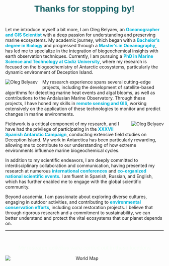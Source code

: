 <h1 style="text-align: center;font-family: 'Jost', sans-serif;color: #125F63; font-size: 2em; font-weight: bold; margin-bottom: 10px;">
    Thanks for stopping by!
</h1>
<br>
<p style="text-align: justify; color: #f7fff7; font-size: 1em;">
    Let me introduce myself a bit more, I am Oleg Belyaev, an <strong style="color: #00b4d8;">Oceanographer and GIS Scientist</strong> with a deep passion for understanding and preserving marine ecosystems. My academic journey, which began with a <strong style="color: #00b4d8;">Bachelor's degree in Biology</strong> and progressed through a <strong style="color: #00b4d8;">Master’s in Oceanography</strong>, has led me to specialize in the integration of biogeochemical insights with earth observation techniques. Currently, I am pursuing a <strong style="color: #00b4d8;">PhD in Marine Science and Technology at Cádiz University</strong>, where my research is focused on the biogeochemistry of Antarctic ecosystems, particularly the dynamic environment of Deception Island.
    
    <img src="img/1.jpeg" id="about1-img" alt="Oleg Belyaev" style="float: left; margin-right: 15px; margin-bottom: 15px;"/>

    My research experience spans several cutting-edge projects, including the development of satellite-based algorithms for detecting marine heat events and algal blooms, as well as contributions to the Andalusian Marine Observatory. Through these projects, I have honed my skills in <strong style="color: #00b4d8;">remote sensing and GIS</strong>, working extensively on the application of these technologies to monitor and predict changes in marine environments.
    
    <img src="img/2.jpeg" id="about2-img" alt="Oleg Belyaev" style="float: right; margin-left: 15px; margin-bottom: 15px;"/>

    Fieldwork is a critical component of my research, and I have had the privilege of participating in the <strong style="color: #00b4d8;">XXXVII Spanish Antarctic Campaign</strong>, conducting extensive field studies on Deception Island. My work in Antarctica has been particularly rewarding, allowing me to contribute to our understanding of how extreme environments influence marine biogeochemical cycles.
    
    In addition to my scientific endeavors, I am deeply committed to interdisciplinary collaboration and communication, having presented my research at numerous <strong style="color: #00b4d8;">international conferences</strong> and <strong style="color: #00b4d8;">co-organized national scientific events</strong>. I am fluent in Spanish, Russian, and English, which has further enabled me to engage with the global scientific community.
    
    Beyond academia, I am passionate about exploring diverse cultures, engaging in outdoor activities, and contributing to <strong style="color: #00b4d8;">environmental conservation efforts</strong>, including coral restoration projects. I believe that through rigorous research and a commitment to sustainability, we can better understand and protect the vital ecosystems that our planet depends on.
</p>

----
<br>

<p style="text-align: center;"> <span style="color: #f7fff7;font-size: 1.2em;font-family: 'Jost', sans-serif;"><i class="fas fa-solid fa-map-location-dot" style="color:#00b4d8;"></i> My research activities were carried out in these locations</span></p>

<p style="text-align: center;">
  <img src="World_map_-_low_resolution.svg" alt="World Map" style="max-width: 100%; height: auto; display: block; margin-left: auto; margin-right: auto;" />
</p>

